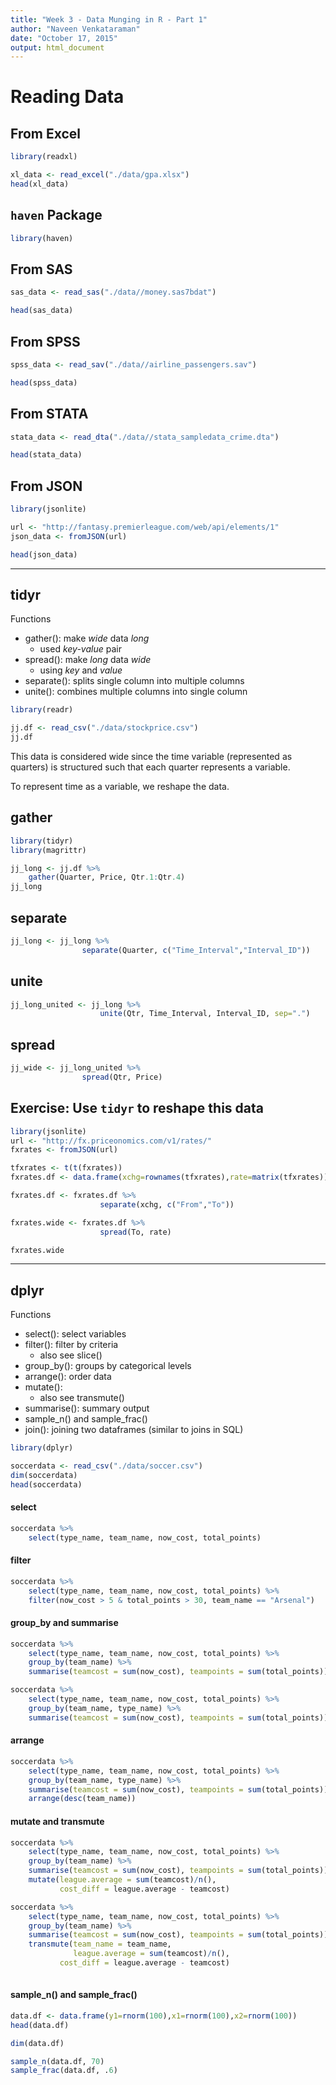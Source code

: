 ```yaml
---
title: "Week 3 - Data Munging in R - Part 1"
author: "Naveen Venkataraman"
date: "October 17, 2015"
output: html_document
---
```


# Reading Data

## From Excel

```r
library(readxl)

xl_data <- read_excel("./data/gpa.xlsx")
head(xl_data)
```

## ```haven``` Package

```r
library(haven)
```

## From SAS

```r
sas_data <- read_sas("./data//money.sas7bdat")

head(sas_data)
```

## From SPSS

```r
spss_data <- read_sav("./data//airline_passengers.sav")

head(spss_data)
```

## From STATA

```r
stata_data <- read_dta("./data//stata_sampledata_crime.dta")

head(stata_data)
```

## From JSON

```r
library(jsonlite)

url <- "http://fantasy.premierleague.com/web/api/elements/1"
json_data <- fromJSON(url)

head(json_data)
```

---

## tidyr

Functions

+ gather(): make _wide_ data _long_
    + used _key-value_ pair
+ spread(): make _long_ data _wide_
    + using _key_ and _value_
+ separate(): splits single column into multiple columns
+ unite(): combines multiple columns into single column

```r
library(readr)

jj.df <- read_csv("./data/stockprice.csv")
jj.df
```

This data is considered wide since the time variable (represented as quarters) is structured such that each quarter represents a variable.

To represent time as a variable, we reshape the data.

## gather

```r
library(tidyr)
library(magrittr)

jj_long <- jj.df %>%
    gather(Quarter, Price, Qtr.1:Qtr.4)
jj_long
```

## separate

```r
jj_long <- jj_long %>% 
                separate(Quarter, c("Time_Interval","Interval_ID"))
```


## unite

```r
jj_long_united <- jj_long %>% 
                    unite(Qtr, Time_Interval, Interval_ID, sep=".")
```

## spread

```r
jj_wide <- jj_long_united %>%
                spread(Qtr, Price)
```

## Exercise: Use ```tidyr``` to reshape this data

```r
library(jsonlite)
url <- "http://fx.priceonomics.com/v1/rates/"
fxrates <- fromJSON(url)

tfxrates <- t(t(fxrates))
fxrates.df <- data.frame(xchg=rownames(tfxrates),rate=matrix(tfxrates))

fxrates.df <- fxrates.df %>% 
                    separate(xchg, c("From","To"))

fxrates.wide <- fxrates.df %>% 
                    spread(To, rate)

fxrates.wide
```

---

## dplyr

Functions

+ select(): select variables
+ filter(): filter by criteria
    + also see slice()
+ group_by(): groups by categorical levels
+ arrange(): order data
+ mutate(): 
    + also see transmute()
+ summarise(): summary output
+ sample_n() and sample_frac()
+ join(): joining two dataframes (similar to joins in SQL)

```r
library(dplyr)

soccerdata <- read_csv("./data/soccer.csv")
dim(soccerdata)
head(soccerdata)
```

#### select

```r
soccerdata %>%
    select(type_name, team_name, now_cost, total_points)
```

#### filter

```r
soccerdata %>%
    select(type_name, team_name, now_cost, total_points) %>%
    filter(now_cost > 5 & total_points > 30, team_name == "Arsenal")
```

#### group_by and summarise

```r
soccerdata %>%
    select(type_name, team_name, now_cost, total_points) %>%
    group_by(team_name) %>%
    summarise(teamcost = sum(now_cost), teampoints = sum(total_points))

soccerdata %>%
    select(type_name, team_name, now_cost, total_points) %>%
    group_by(team_name, type_name) %>%
    summarise(teamcost = sum(now_cost), teampoints = sum(total_points))
```

#### arrange

```r
soccerdata %>%
    select(type_name, team_name, now_cost, total_points) %>%
    group_by(team_name, type_name) %>%
    summarise(teamcost = sum(now_cost), teampoints = sum(total_points)) %>%
    arrange(desc(team_name))
```

#### mutate and transmute

```r
soccerdata %>%
    select(type_name, team_name, now_cost, total_points) %>%
    group_by(team_name) %>%
    summarise(teamcost = sum(now_cost), teampoints = sum(total_points)) %>%
    mutate(league.average = sum(teamcost)/n(),
           cost_diff = league.average - teamcost)

soccerdata %>%
    select(type_name, team_name, now_cost, total_points) %>%
    group_by(team_name) %>%
    summarise(teamcost = sum(now_cost), teampoints = sum(total_points)) %>%
    transmute(team_name = team_name, 
              league.average = sum(teamcost)/n(),
           cost_diff = league.average - teamcost)
    
```

#### sample_n() and sample_frac()

```r
data.df <- data.frame(y1=rnorm(100),x1=rnorm(100),x2=rnorm(100))
head(data.df)

dim(data.df)

sample_n(data.df, 70)
sample_frac(data.df, .6)
```

